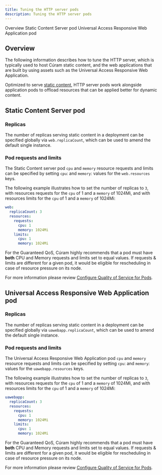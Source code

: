 ```yaml
---
title: Tuning the HTTP server pods
description: Tuning the HTTP server pods
---
```


<AnchorLinks small>
  <AnchorLink>Overview</AnchorLink>
  <AnchorLink>Static Content Server pod</AnchorLink>
  <AnchorLink>Universal Access Responsive Web Application pod</AnchorLink>
</AnchorLinks>

## Overview

The following information describes how to tune the HTTP server, which is typically used to host Cúram static content, and the web applications that are built by using assets such as the Universal Access Responsive Web Application.

Optimized to serve [static content](https://merative.github.io/spm-kubernetes/architecture/arch-overview/static-content/), HTTP server pods work alongside application pods to offload resources that can be applied better for dynamic content.

## Static Content Server pod

### Replicas

The number of replicas serving static content in a deployment can be specified globally via `web.replicaCount`, which can be used to amend the default single instance.

### Pod requests and limits

The Static Content server pod `cpu` and `memory` resource requests and limits can be specified by setting `cpu`: and `memory`: values for the `web.resources` keys.

The following example illustrates how to set the number of replicas to `3`, with resources requests for the `cpu` of 1 and a `memory` of 1024Mi, and with resources limits for the `cpu` of 1 and a `memory` of 1024Mi:

```yaml
web:
  replicaCount: 3
  resources:
    requests:
      cpu: 1
      memory: 1024Mi
    limits:
      cpu: 1
      memory: 1024Mi
```

<InlineNotification kind="warning">

For the Guaranteed QoS, Cúram highly recommends that a pod must have **both** CPU and Memory requests and limits set to equal values. If requests & limits are different for a given pod, it would be eligible for rescheduling in case of resource pressure on its node.

For more information please review [Configure Quality of Service for Pods](https://kubernetes.io/docs/tasks/configure-pod-container/quality-service-pod/#create-a-pod-that-gets-assigned-a-qos-class-of-guaranteed).

</InlineNotification>

## Universal Access Responsive Web Application pod

### Replicas

The number of replicas serving static content in a deployment can be specified globally via `uawebapp.replicaCount`, which can be used to amend the default single instance.

### Pod requests and limits

The Universal Access Responsive Web Application pod `cpu` and `memory` resource requests and limits can be specified by setting `cpu`: and `memory`: values for the `uawebapp.resources` keys.

The following example illustrates how to set the number of replicas to `3`, with resources requests for the `cpu` of 1 and a `memory` of 1024Mi, and with resources limits for the `cpu` of 1 and a `memory` of 1024Mi:

```yaml
uawebapp:
  replicaCount: 3
  resources:
    requests:
      cpu: 1
      memory: 1024Mi
    limits:
      cpu: 1
      memory: 1024Mi
```

<InlineNotification kind="warning">

For the Guaranteed QoS, Cúram highly recommends that a pod must have **both** CPU and Memory requests and limits set to equal values. If requests & limits are different for a given pod, it would be eligible for rescheduling in case of resource pressure on its node.

For more information please review [Configure Quality of Service for Pods](https://kubernetes.io/docs/tasks/configure-pod-container/quality-service-pod/#create-a-pod-that-gets-assigned-a-qos-class-of-guaranteed).

</InlineNotification>
